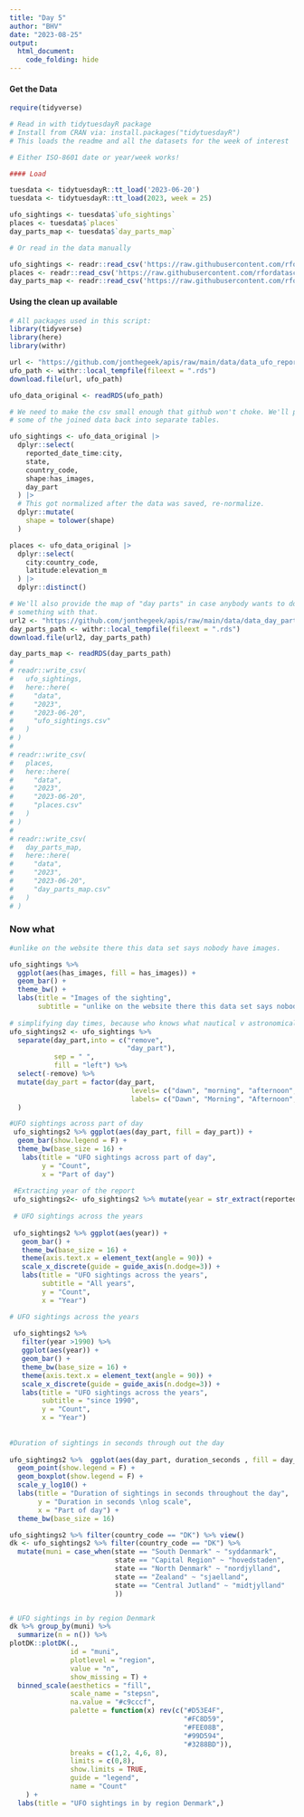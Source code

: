 ```yaml
---
title: "Day 5"
author: "BHV"
date: "2023-08-25"
output: 
  html_document:
    code_folding: hide
---
```


#### Get the Data
```r
require(tidyverse)

# Read in with tidytuesdayR package 
# Install from CRAN via: install.packages("tidytuesdayR")
# This loads the readme and all the datasets for the week of interest

# Either ISO-8601 date or year/week works!

#### Load
```

```r
tuesdata <- tidytuesdayR::tt_load('2023-06-20')
tuesdata <- tidytuesdayR::tt_load(2023, week = 25)

ufo_sightings <- tuesdata$`ufo_sightings`
places <- tuesdata$`places`
day_parts_map <- tuesdata$`day_parts_map`

# Or read in the data manually

ufo_sightings <- readr::read_csv('https://raw.githubusercontent.com/rfordatascience/tidytuesday/master/data/2023/2023-06-20/ufo_sightings.csv')
places <- readr::read_csv('https://raw.githubusercontent.com/rfordatascience/tidytuesday/master/data/2023/2023-06-20/places.csv')
day_parts_map <- readr::read_csv('https://raw.githubusercontent.com/rfordatascience/tidytuesday/master/data/2023/2023-06-20/day_parts_map.csv')


```
#### Using the clean up available
```r
# All packages used in this script:
library(tidyverse)
library(here)
library(withr)

url <- "https://github.com/jonthegeek/apis/raw/main/data/data_ufo_reports_with_day_part.rds"
ufo_path <- withr::local_tempfile(fileext = ".rds")
download.file(url, ufo_path)

ufo_data_original <- readRDS(ufo_path)

# We need to make the csv small enough that github won't choke. We'll pull out
# some of the joined data back into separate tables.

ufo_sightings <- ufo_data_original |> 
  dplyr::select(
    reported_date_time:city,
    state, 
    country_code,
    shape:has_images,
    day_part
  ) |> 
  # This got normalized after the data was saved, re-normalize.
  dplyr::mutate(
    shape = tolower(shape)
  )

places <- ufo_data_original |>
  dplyr::select(
    city:country_code, 
    latitude:elevation_m
  ) |> 
  dplyr::distinct()

# We'll also provide the map of "day parts" in case anybody wants to do
# something with that.
url2 <- "https://github.com/jonthegeek/apis/raw/main/data/data_day_parts_map.rds"
day_parts_path <- withr::local_tempfile(fileext = ".rds")
download.file(url2, day_parts_path)

day_parts_map <- readRDS(day_parts_path)
# 
# readr::write_csv(
#   ufo_sightings,
#   here::here(
#     "data",
#     "2023",
#     "2023-06-20",
#     "ufo_sightings.csv"
#   )
# )
# 
# readr::write_csv(
#   places,
#   here::here(
#     "data",
#     "2023",
#     "2023-06-20",
#     "places.csv"
#   )
# )
# 
# readr::write_csv(
#   day_parts_map,
#   here::here(
#     "data",
#     "2023",
#     "2023-06-20",
#     "day_parts_map.csv"
#   )
# )


```

### Now what
```r
#unlike on the website there this data set says nobody have images.

ufo_sightings %>% 
  ggplot(aes(has_images, fill = has_images)) +
  geom_bar() + 
  theme_bw() +
  labs(title = "Images of the sighting",
       subtitle = "unlike on the website there this data set says nobody have images")
  
# simplifying day times, because who knows what nautical v astronomical v civil dusk/dawn is  
ufo_sightings2 <- ufo_sightings %>% 
  separate(day_part,into = c("remove",
                             "day_part"), 
           sep = " ", 
           fill = "left") %>% 
  select(-remove) %>% 
  mutate(day_part = factor(day_part, 
                              levels= c("dawn", "morning", "afternoon", "dusk", "night"),
                              labels= c("Dawn", "Morning", "Afternoon", "Dusk", "Night"))
  )

#UFO sightings across part of day
 ufo_sightings2 %>% ggplot(aes(day_part, fill = day_part)) +
  geom_bar(show.legend = F) +
  theme_bw(base_size = 16) +
   labs(title = "UFO sightings across part of day",
        y = "Count",
        x = "Part of day")
 
 #Extracting year of the report
 ufo_sightings2<- ufo_sightings2 %>% mutate(year = str_extract(reported_date_time_utc,"^\\d{4}"))
 
 # UFO sightings across the years
 
 ufo_sightings2 %>% ggplot(aes(year)) +
   geom_bar() +
   theme_bw(base_size = 16) +
   theme(axis.text.x = element_text(angle = 90)) +
   scale_x_discrete(guide = guide_axis(n.dodge=3)) +
   labs(title = "UFO sightings across the years",
        subtitle = "All years",
        y = "Count",
        x = "Year")

# UFO sightings across the years
 
 ufo_sightings2 %>% 
   filter(year >1990) %>% 
   ggplot(aes(year)) +
   geom_bar() +
   theme_bw(base_size = 16) +
   theme(axis.text.x = element_text(angle = 90)) +
   scale_x_discrete(guide = guide_axis(n.dodge=3)) +
   labs(title = "UFO sightings across the years",
        subtitle = "since 1990",
        y = "Count",
        x = "Year")
 
 
#Duration of sightings in seconds through out the day
 
ufo_sightings2 %>%  ggplot(aes(day_part, duration_seconds , fill = day_part)) + 
  geom_point(show.legend = F) + 
  geom_boxplot(show.legend = F) +
  scale_y_log10() +
  labs(title = "Duration of sightings in seconds throughout the day",
       y = "Duration in seconds \nlog scale",
       x = "Part of day") + 
  theme_bw(base_size = 16)

ufo_sightings2 %>% filter(country_code == "DK") %>% view()
dk <- ufo_sightings2 %>% filter(country_code == "DK") %>% 
  mutate(muni = case_when(state == "South Denmark" ~ "syddanmark",
                          state == "Capital Region" ~ "hovedstaden",
                          state == "North Denmark" ~ "nordjylland",
                          state == "Zealand" ~ "sjaelland",
                          state == "Central Jutland" ~ "midtjylland"
                          ))


# UFO sightings in by region Denmark
dk %>% group_by(muni) %>% 
  summarize(n = n()) %>% 
plotDK::plotDK(., 
               id = "muni",
               plotlevel = "region",
               value = "n",
               show_missing = T) +
  binned_scale(aesthetics = "fill",
               scale_name = "stepsn", 
               na.value = "#c9cccf",
               palette = function(x) rev(c("#D53E4F",
                                           "#FC8D59",
                                           "#FEE08B",
                                           "#99D594",
                                           "#3288BD")),
               breaks = c(1,2, 4,6, 8),
               limits = c(0,8),
               show.limits = TRUE, 
               guide = "legend",
               name = "Count"
    ) +
  labs(title = "UFO sightings in by region Denmark",)
 
```

